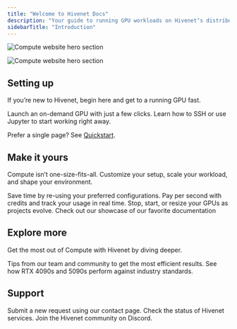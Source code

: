 ```yaml
---
title: "Welcome to Hivenet Docs"
description: "Your guide to running GPU workloads on Hivenet’s distributed cloud. Start here to create your first instance, connect, and then tune things as you go."
sidebarTitle: "Introduction"
---
```


<img
  className="block dark:hidden"
  src="/images/Compute-hero.png"
  alt="Compute website hero section"
/>

<img
  className="hidden dark:block"
  src="/images/compute-hero.png"
  alt="Compute website hero section"
  title={true}
/>

## Setting up

If you’re new to Hivenet, begin here and get to a running GPU fast.

<CardGroup cols={2}>
  <Card title="Create your first instance" icon="server" href="https://mintlify.com/docs/quickstart">
    Launch an on-demand GPU with just a few clicks.
  </Card>
  <Card title="Connect to your instance" icon="computer" href="https://mintlify.com/docs/development">
    Learn how to SSH or use Jupyter to start working right away.
  </Card>
</CardGroup>

Prefer a single page? See [Quickstart](get-started/quickstart.mdx).

## Make it yours

Compute isn’t one-size-fits-all. Customize your setup, scale your workload, and shape your environment.

<CardGroup cols={2}>
  <Card title="Use custom templates" icon="palette" href="https://mintlify.com/docs/settings/global">
    Save time by re-using your preferred configurations.
  </Card>
  <Card title="Reference APIs" icon="code" href="https://mintlify.com/docs/api-playground/openapi">
    Pay per second with credits and track your usage in real time.
  </Card>
  <Card title="Add Components" icon="screwdriver-wrench" href="https://mintlify.com/docs/content/components/accordions">
    Stop, start, or resize your GPUs as projects evolve.
  </Card>
  <Card title="Get Inspiration" icon="stars" href="https://mintlify.com/customers">
    Check out our showcase of our favorite documentation
  </Card>
</CardGroup>

## Explore more

Get the most out of Compute with Hivenet by diving deeper.

<CardGroup cols={2}>
  <Card title="Best practices & inspiration" icon="sparkles">
    Tips from our team and community to get the most efficient results.
  </Card>
  <Card title="Benchmarks & comparisons" icon="sparkles">
    See how RTX 4090s and 5090s perform against industry standards.
  </Card>
</CardGroup>

## Support

<CardGroup cols={3}>
  <Card title="Contact" icon="headphones" iconType="regular" href="https://www.hivenet.com/support">
    Submit a new request using our contact page.
  </Card>
  <Card title="Status page" icon="signal-bars" href="https://status-vkl3ksx5u3.hivenet.com/status/hivenet">
    Check the status of Hivenet services.
  </Card>
  <Card title="Discord" icon="discord" href="https://discord.com/invite/p2CwYSKsQU">
    Join the Hivenet community on Discord.
  </Card>
</CardGroup>